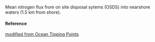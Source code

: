 Mean nitrogen flux from on site disposal sytems (OSDS) into nearshore waters (1.5 km from shore).

#### Reference

[modified from Ocean Tipping Points](http://www.pacioos.hawaii.edu/projects/oceantippingpoints/#data)